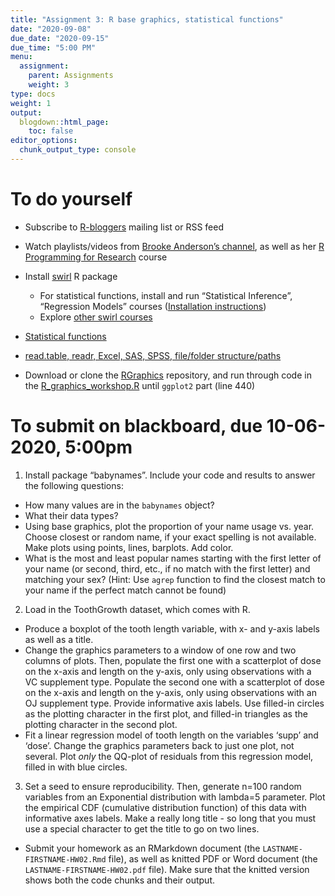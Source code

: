 ```yaml
---
title: "Assignment 3: R base graphics, statistical functions"
date: "2020-09-08"
due_date: "2020-09-15"
due_time: "5:00 PM"
menu:
  assignment:
    parent: Assignments
    weight: 3
type: docs
weight: 1
output:
  blogdown::html_page:
    toc: false
editor_options: 
  chunk_output_type: console
---
```

  
# To do yourself

- Subscribe to [R-bloggers](https://www.r-bloggers.com/) mailing list or RSS feed

- Watch playlists/videos from [Brooke Anderson's channel](https://www.youtube.com/channel/UC73v_zCdNE2aZrFZsG22JBw/playlists), as well as her [R Programming for Research](https://geanders.github.io/RProgrammingForResearch/) course

- Install [swirl](https://swirlstats.com/students.html) R package
    - For statistical functions, install and run "Statistical Inference", "Regression Models" courses ([Installation instructions](https://github.com/swirldev/swirl_courses#install-and-run-a-course-automatically-from-swirl))
    - Explore [other swirl courses](https://swirlstats.com/scn/title.html)
    
- [Statistical functions](https://geanders.github.io/RProgrammingForResearch/exploring-data-3.html)

- [read.table, readr, Excel, SAS, SPSS, file/folder structure/paths](https://geanders.github.io/RProgrammingForResearch/entering-and-cleaning-data-1.html)

- Download or clone the [RGraphics](https://github.com/clayford/RGraphics) repository, and run through code in the [R_graphics_workshop.R](https://raw.githubusercontent.com/clayford/RGraphics/master/R_graphics_workshop.R) until `ggplot2` part (line 440)

# To submit on blackboard, due 10-06-2020, 5:00pm

1. Install package "babynames". Include your code and results to answer the following questions:
  - How many values are in the `babynames` object?  
  - What their data types? 
  - Using base graphics, plot the proportion of your name usage vs. year. Choose closest or random name, if your exact spelling is not available. Make plots using points, lines, barplots. Add color.
  - What is the most and least popular names starting with the first letter of your name (or second, third, etc., if no match with the first letter) and matching your sex? (Hint: Use `agrep` function to find the closest match to your name if the perfect match cannot be found)

2. Load in the ToothGrowth dataset, which comes with R.  
  - Produce a boxplot of the tooth length variable, with x- and y-axis labels as well as a title.  
  - Change the graphics parameters to a window of one row and two columns of plots. Then, populate the first one with a scatterplot of dose on the x-axis and length on the y-axis, only using observations with a VC supplement type. Populate the second one with a scatterplot of dose on the x-axis and length on the y-axis, only using observations with an OJ supplement type. Provide informative axis labels. Use filled-in circles as the plotting character in the first plot, and filled-in triangles as the plotting character in the second plot.  
  - Fit a linear regression model of tooth length on the variables 'supp' and 'dose'. Change the graphics parameters back to just one plot, not several. Plot *only* the QQ-plot of residuals from this regression model, filled in with blue circles. 

3. Set a seed to ensure reproducibility. Then, generate n=100 random variables from an Exponential distribution with lambda=5 parameter. Plot the empirical CDF (cumulative distribution function) of this data with informative axes labels. Make a really long title - so long that you must use a special character to get the title to go on two lines.

- Submit your homework as an RMarkdown document (the `LASTNAME-FIRSTNAME-HW02.Rmd` file), as well as knitted PDF or Word document (the `LASTNAME-FIRSTNAME-HW02.pdf` file). Make sure that the knitted version shows both the code chunks and their output.